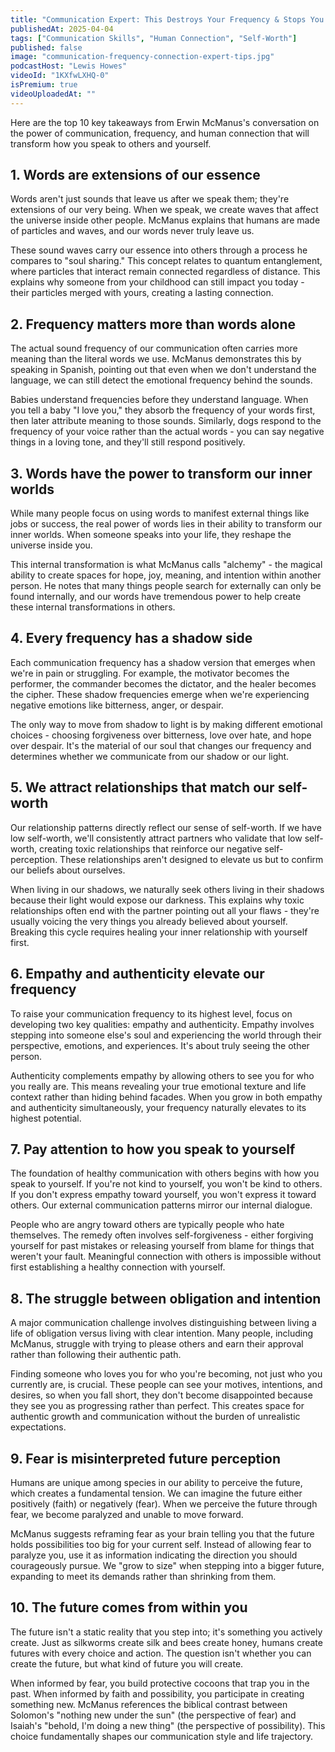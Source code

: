 ```yaml
---
title: "Communication Expert: This Destroys Your Frequency & Stops You From Connecting With Others!"
publishedAt: 2025-04-04
tags: ["Communication Skills", "Human Connection", "Self-Worth"]
published: false
image: "communication-frequency-connection-expert-tips.jpg"
podcastHost: "Lewis Howes"
videoId: "1KXfwLXHQ-0"
isPremium: true
videoUploadedAt: ""
---
```



<PodcastSummaryPageLayout frontmatter={frontmatter}>

Here are the top 10 key takeaways from Erwin McManus's conversation on the power of communication, frequency, and human connection that will transform how you speak to others and yourself.

## 1. Words are extensions of our essence

Words aren't just sounds that leave us after we speak them; they're extensions of our very being. When we speak, we create waves that affect the universe inside other people. McManus explains that humans are made of particles and waves, and our words never truly leave us.

These sound waves carry our essence into others through a process he compares to "soul sharing." This concept relates to quantum entanglement, where particles that interact remain connected regardless of distance. This explains why someone from your childhood can still impact you today - their particles merged with yours, creating a lasting connection.

## 2. Frequency matters more than words alone

The actual sound frequency of our communication often carries more meaning than the literal words we use. McManus demonstrates this by speaking in Spanish, pointing out that even when we don't understand the language, we can still detect the emotional frequency behind the sounds.

Babies understand frequencies before they understand language. When you tell a baby "I love you," they absorb the frequency of your words first, then later attribute meaning to those sounds. Similarly, dogs respond to the frequency of your voice rather than the actual words - you can say negative things in a loving tone, and they'll still respond positively.

## 3. Words have the power to transform our inner worlds

While many people focus on using words to manifest external things like jobs or success, the real power of words lies in their ability to transform our inner worlds. When someone speaks into your life, they reshape the universe inside you.

This internal transformation is what McManus calls "alchemy" - the magical ability to create spaces for hope, joy, meaning, and intention within another person. He notes that many things people search for externally can only be found internally, and our words have tremendous power to help create these internal transformations in others.

## 4. Every frequency has a shadow side

Each communication frequency has a shadow version that emerges when we're in pain or struggling. For example, the motivator becomes the performer, the commander becomes the dictator, and the healer becomes the cipher. These shadow frequencies emerge when we're experiencing negative emotions like bitterness, anger, or despair.

The only way to move from shadow to light is by making different emotional choices - choosing forgiveness over bitterness, love over hate, and hope over despair. It's the material of our soul that changes our frequency and determines whether we communicate from our shadow or our light.

## 5. We attract relationships that match our self-worth

Our relationship patterns directly reflect our sense of self-worth. If we have low self-worth, we'll consistently attract partners who validate that low self-worth, creating toxic relationships that reinforce our negative self-perception. These relationships aren't designed to elevate us but to confirm our beliefs about ourselves.

When living in our shadows, we naturally seek others living in their shadows because their light would expose our darkness. This explains why toxic relationships often end with the partner pointing out all your flaws - they're usually voicing the very things you already believed about yourself. Breaking this cycle requires healing your inner relationship with yourself first.

## 6. Empathy and authenticity elevate our frequency

To raise your communication frequency to its highest level, focus on developing two key qualities: empathy and authenticity. Empathy involves stepping into someone else's soul and experiencing the world through their perspective, emotions, and experiences. It's about truly seeing the other person.

Authenticity complements empathy by allowing others to see you for who you really are. This means revealing your true emotional texture and life context rather than hiding behind facades. When you grow in both empathy and authenticity simultaneously, your frequency naturally elevates to its highest potential.

## 7. Pay attention to how you speak to yourself

The foundation of healthy communication with others begins with how you speak to yourself. If you're not kind to yourself, you won't be kind to others. If you don't express empathy toward yourself, you won't express it toward others. Our external communication patterns mirror our internal dialogue.

People who are angry toward others are typically people who hate themselves. The remedy often involves self-forgiveness - either forgiving yourself for past mistakes or releasing yourself from blame for things that weren't your fault. Meaningful connection with others is impossible without first establishing a healthy connection with yourself.

## 8. The struggle between obligation and intention

A major communication challenge involves distinguishing between living a life of obligation versus living with clear intention. Many people, including McManus, struggle with trying to please others and earn their approval rather than following their authentic path.

Finding someone who loves you for who you're becoming, not just who you currently are, is crucial. These people can see your motives, intentions, and desires, so when you fall short, they don't become disappointed because they see you as progressing rather than perfect. This creates space for authentic growth and communication without the burden of unrealistic expectations.

## 9. Fear is misinterpreted future perception

Humans are unique among species in our ability to perceive the future, which creates a fundamental tension. We can imagine the future either positively (faith) or negatively (fear). When we perceive the future through fear, we become paralyzed and unable to move forward.

McManus suggests reframing fear as your brain telling you that the future holds possibilities too big for your current self. Instead of allowing fear to paralyze you, use it as information indicating the direction you should courageously pursue. We "grow to size" when stepping into a bigger future, expanding to meet its demands rather than shrinking from them.

## 10. The future comes from within you

The future isn't a static reality that you step into; it's something you actively create. Just as silkworms create silk and bees create honey, humans create futures with every choice and action. The question isn't whether you can create the future, but what kind of future you will create.

When informed by fear, you build protective cocoons that trap you in the past. When informed by faith and possibility, you participate in creating something new. McManus references the biblical contrast between Solomon's "nothing new under the sun" (the perspective of fear) and Isaiah's "behold, I'm doing a new thing" (the perspective of possibility). This choice fundamentally shapes our communication style and life trajectory.

</PodcastSummaryPageLayout>
